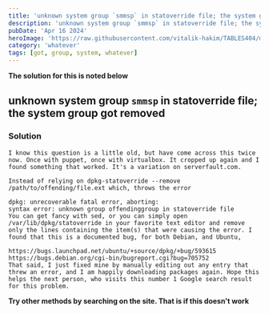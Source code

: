 ```yaml
---
title: 'unknown system group `smmsp` in statoverride file; the system group got removed'
description: 'unknown system group `smmsp` in statoverride file; the system group got removed'
pubDate: 'Apr 16 2024'
heroImage: 'https://raw.githubusercontent.com/vitalik-hakim/TABLES404/main/error_b/misc.png'
category: 'whatever'
tags: [got, group, system, whatever]
---
```


**The solution for this is noted below**

## unknown system group `smmsp` in statoverride file; the system group got removed

### Solution

```whatever
I know this question is a little old, but have come across this twice now. Once with puppet, once with virtualbox. It cropped up again and I found something that worked. It's a variation on serverfault.com.

Instead of relying on dpkg-statoverride --remove /path/to/offending/file.ext which, throws the error

dpkg: unrecoverable fatal error, aborting:
syntax error: unknown group offendinggroup in statoverride file
You can get fancy with sed, or you can simply open /var/lib/dpkg/statoverride in your favorite text editor and remove only the lines containing the item(s) that were causing the error. I found that this is a documented bug, for both Debian, and Ubuntu,

https://bugs.launchpad.net/ubuntu/+source/dpkg/+bug/593615
https://bugs.debian.org/cgi-bin/bugreport.cgi?bug=705752
That said, I just fixed mine by manually editing out any entry that threw an error, and I am happily downloading packages again. Hope this helps the next person, who visits this number 1 Google search result for this problem.
```

**Try other methods by searching on the site. That is if this doesn't work**
